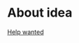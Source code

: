 # About idea
[Help wanted](https://github.com/timqian/sideproject.guide/blob/main/pages/index.en.mdx)
